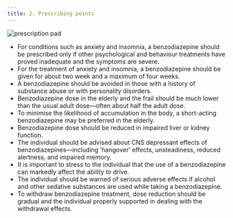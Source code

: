 ```yaml
---
title: 2. Prescribing points
---
```



![prescription pad](../../assets/con146653.jpg)
* For conditions such as anxiety and insomnia, a benzodiazepine should be prescribed only if other psychological and behaviour treatments have proved inadequate and the symptoms are severe.
* For the treatment of anxiety and insomnia, a benzodiazepine should be given for about two week and a maximum of four weeks.
* A benzodiazepine should be avoided in those with a history of substance abuse or with personality disorders.
* Benzodiazepine dose in the elderly and the frail should be much lower than the usual adult dose—often about half the adult dose.
* To minimise the likelihood of accumulation in the body, a short-acting benzodiazepine may be preferred in the elderly.
* Benzodiazepine dose should be reduced in impaired liver or kidney function.
* The individual should be advised about CNS depressant effects of benzodiazepines—including ‘hangover’ effects, unsteadiness, reduced alertness, and impaired memory.
* It is important to stress to the individual that the use of a benzodiazepine can markedly affect the ability to drive.
* The individual should be warned of serious adverse effects if alcohol and other sedative substances are used while taking a benzodiazepine.
* To withdraw benzodiazepine treatment, dose reduction should be gradual and the individual properly supported in dealing with the withdrawal effects.
